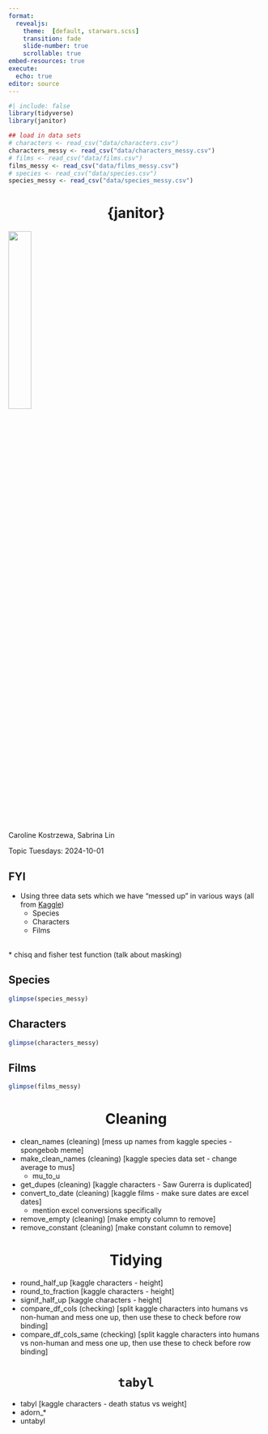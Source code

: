 ```yaml
---
format: 
  revealjs:
    theme:  [default, starwars.scss]
    transition: fade
    slide-number: true
    scrollable: true
embed-resources: true
execute:
  echo: true 
editor: source
---
```


```r
#| include: false
library(tidyverse)
library(janitor)

## load in data sets
# characters <- read_csv("data/characters.csv")
characters_messy <- read_csv("data/characters_messy.csv")
# films <- read_csv("data/films.csv")
films_messy <- read_csv("data/films_messy.csv")
# species <- read_csv("data/species.csv")
species_messy <- read_csv("data/species_messy.csv")
```

# {janitor} {.starwarsyellow background-image="images/stars_bg2.png" style="text-align: center;"}

![](images/leia-flyboy.gif){width="30%"}

Caroline Kostrzewa, Sabrina Lin

Topic Tuesdays: 2024-10-01

## FYI

* Using three data sets which we have "messed up" in various ways (all from [Kaggle](https://www.kaggle.com/datasets/jsphyg/star-wars))   
  + Species     
  + Characters    
  + Films   

<br> 
* chisq and fisher test function (talk about masking)

## Species

```r
glimpse(species_messy)
```


## Characters

```r
glimpse(characters_messy)
```


## Films

```r
glimpse(films_messy)
```



# Cleaning {.starwarsyellow background-image="images/stars_bg2.png" style="text-align: center;"}

-   clean_names (cleaning) \[mess up names from kaggle species - spongebob meme\]
-   make_clean_names (cleaning) \[kaggle species data set - change average to mus\]
    -   mu_to_u
-   get_dupes (cleaning) \[kaggle characters - Saw Gurerra is duplicated\]
-   convert_to_date (cleaning) \[kaggle films - make sure dates are excel dates\]
    -   mention excel conversions specifically
-   remove_empty (cleaning) \[make empty column to remove\]
-   remove_constant (cleaning) \[make constant column to remove\]

# Tidying {.starwarsyellow background-image="images/stars_bg2.png" style="text-align: center;"}

-   round_half_up \[kaggle characters - height\]
-   round_to_fraction \[kaggle characters - height\]
-   signif_half_up \[kaggle characters - height\]
-   compare_df_cols (checking) \[split kaggle characters into humans vs non-human and mess one up, then use these to check before row binding\]
-   compare_df_cols_same (checking) \[split kaggle characters into humans vs non-human and mess one up, then use these to check before row binding\]

# `tabyl` {background-image="images/stars_bg2.png" style="text-align: center;"}

-   tabyl \[kaggle characters - death status vs weight\]
-   adorn\_\*
-   untabyl
